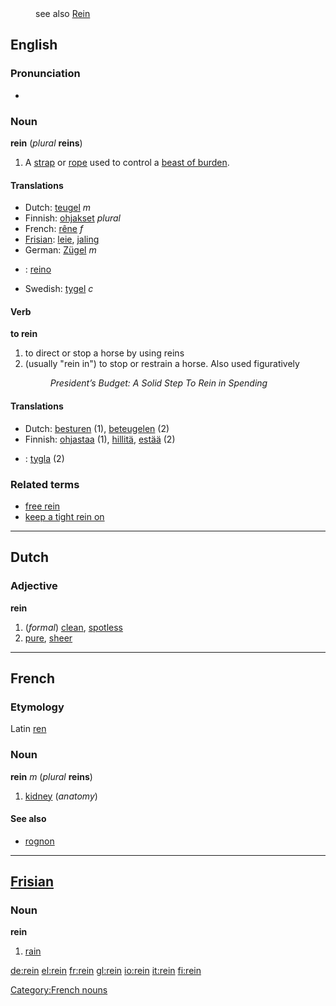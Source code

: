 :see also [[Rein]]
==English==

===Pronunciation===
*{{audio|en-us-rein.ogg|Audio (US)}}

===Noun===
'''rein''' (''plural'' '''reins''')

# A [[strap]] or [[rope]] used to control a [[beast of burden]].

====Translations====
*Dutch: [[teugel]] ''m''
*Finnish: [[ohjakset]] ''plural''
*French: [[rêne]] ''f''
*[[Frisian]]: [[leie]], [[jaling]]
*German: [[Zügel]] ''m''
* {{io}} : [[reino]]
*Swedish: [[tygel]] ''c''

====Verb====
'''to rein'''
#to direct or stop a horse by using reins
#(usually "rein in") to stop or restrain a horse. Also used figuratively
#: ''President’s Budget: A Solid Step To Rein in Spending''

====Translations====
*Dutch: [[besturen]] (1), [[beteugelen]] (2)
*Finnish: [[ohjastaa]] (1), [[hillitä]], [[estää]] (2)
*{{sv}}: [[tygla]] (2)

===Related terms===
*[[free rein]]
*[[keep a tight rein on]]

----
==Dutch==
===Adjective===
'''rein'''

#(''formal'') [[clean]], [[spotless]]
#[[pure]], [[sheer]]

----

==French==
===Etymology===
Latin [[ren]]
===Noun===
'''rein''' ''m'' (''plural'' '''reins''')

#[[kidney]] (''anatomy'')

====See also====
*[[rognon]]

[[Category:French nouns]]

----

==[[Frisian]]==
===Noun===
'''rein'''

#[[rain]]

[[de:rein]]
[[el:rein]]
[[fr:rein]]
[[gl:rein]]
[[io:rein]]
[[it:rein]]
[[fi:rein]]
